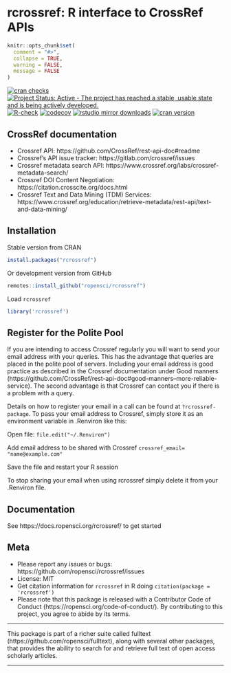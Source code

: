 rcrossref: R interface to CrossRef APIs
=======================================

```r
knitr::opts_chunk$set(
  comment = "#>",
  collapse = TRUE,
  warning = FALSE,
  message = FALSE
)
```

[![cran checks](https://badges.cranchecks.info/worst/rcrossref.svg)](https://cran.r-project.org/web/checks/check_results_rcrossref.html)
[![Project Status: Active - The project has reached a stable, usable state and is being actively developed.](https://www.repostatus.org/badges/latest/active.svg)](https://www.repostatus.org/#active)
[![R-check](https://github.com/ropensci/rcrossref/actions/workflows/R-check.yml/badge.svg)](https://github.com/ropensci/rcrossref/actions/workflows/R-check.yml)
[![codecov](https://codecov.io/gh/ropensci/rcrossref/branch/master/graph/badge.svg)](https://app.codecov.io/gh/ropensci/rcrossref)
[![rstudio mirror downloads](https://cranlogs.r-pkg.org/badges/rcrossref)](https://github.com/r-hub/cranlogs.app)
[![cran version](https://www.r-pkg.org/badges/version/rcrossref)](https://cran.r-project.org/package=rcrossref)

## CrossRef documentation

* Crossref API: https://github.com/CrossRef/rest-api-doc#readme
* Crossref's API issue tracker: https://gitlab.com/crossref/issues
* Crossref metadata search API: https://www.crossref.org/labs/crossref-metadata-search/
* Crossref DOI Content Negotiation: https://citation.crosscite.org/docs.html
* Crossref Text and Data Mining (TDM) Services: https://www.crossref.org/education/retrieve-metadata/rest-api/text-and-data-mining/

## Installation

Stable version from CRAN

```r
install.packages("rcrossref")
```

Or development version from GitHub

```r
remotes::install_github("ropensci/rcrossref")
```

Load `rcrossref`

```r
library('rcrossref')
```

## Register for the Polite Pool

If you are intending to access Crossref regularly you will want to send your email address with your queries. This has the advantage that queries are placed in the polite pool of servers. Including your email address is good practice as described in the Crossref documentation under Good manners (https://github.com/CrossRef/rest-api-doc#good-manners--more-reliable-service). The second advantage is that Crossref can contact you if there is a problem with a query.

Details on how to register your email in a call can be found at `?rcrossref-package`. To pass your email address to Crossref, simply store it as an environment variable in .Renviron like this:

Open file: `file.edit("~/.Renviron")`

Add email address to be shared with Crossref `crossref_email= "name@example.com"`

Save the file and restart your R session

To stop sharing your email when using rcrossref simply delete it from your .Renviron file. 

## Documentation

See https://docs.ropensci.org/rcrossref/ to get started

## Meta

* Please report any issues or bugs: https://github.com/ropensci/rcrossref/issues
* License: MIT
* Get citation information for `rcrossref` in R doing `citation(package = 'rcrossref')`
* Please note that this package is released with a Contributor Code of Conduct (https://ropensci.org/code-of-conduct/). By contributing to this project, you agree to abide by its terms.

---

This package is part of a richer suite called fulltext (https://github.com/ropensci/fulltext), along with several other packages, that provides the ability to search for and retrieve full text of open access scholarly articles.

---
